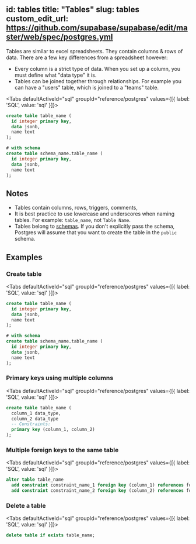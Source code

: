 
id: tables
title: "Tables"
slug: tables
custom_edit_url: https://github.com/supabase/supabase/edit/master/web/spec/postgres.yml
---


Tables are similar to excel spreadsheets. They contain columns & rows of data. There are a few key differences from a spreadsheet however:

- Every column is a strict type of data. When you set up a column, you must define what "data type" it is.
- Tables can be joined together through relationships. For example you can have a "users" table, which is joined to a "teams" table.

<Tabs
  defaultActiveId="sql"
  groupId="reference/postgres"
  values={[{ label: 'SQL', value: 'sql' }]}>

<TabsPanel id="sql" label="sql">

```sql
create table table_name (
  id integer primary key,
  data jsonb,
  name text
);

# with schema
create table schema_name.table_name (
  id integer primary key,
  data jsonb,
  name text
);
```

</TabsPanel>

</Tabs>

## Notes

- Tables contain columns, rows, triggers, comments,
- It is best practice to use lowercase and underscores when naming tables. For example: `table_name`, not `Table Name`.
- Tables belong to [schemas](/docs/reference/postgres/schemas). If you don't explicitly pass the schema, Postgres will assume that you want to create the table in the `public` schema.

## Examples

### Create table

<Tabs
  defaultActiveId="sql"
  groupId="reference/postgres"
  values={[{ label: 'SQL', value: 'sql' }]}>

<TabsPanel id="sql" label="sql">

```sql
create table table_name (
  id integer primary key,
  data jsonb,
  name text
);

# with schema
create table schema_name.table_name (
  id integer primary key,
  data jsonb,
  name text
);
```

</TabsPanel>

</Tabs>

### Primary keys using multiple columns

<Tabs
  defaultActiveId="sql"
  groupId="reference/postgres"
  values={[{ label: 'SQL', value: 'sql' }]}>

<TabsPanel id="sql" label="sql">

```sql
create table table_name (
  column_1 data_type,
  column_2 data_type
  -- Constraints:
  primary key (column_1, column_2)
);
```

</TabsPanel>

</Tabs>

### Multiple foreign keys to the same table

<Tabs
  defaultActiveId="sql"
  groupId="reference/postgres"
  values={[{ label: 'SQL', value: 'sql' }]}>

<TabsPanel id="sql" label="sql">

```sql
alter table table_name
  add constraint constraint_name_1 foreign key (column_1) references foreign_table(id),
  add constraint constraint_name_2 foreign key (column_2) references foreign_table(id);
```

</TabsPanel>

</Tabs>

### Delete a table

<Tabs
  defaultActiveId="sql"
  groupId="reference/postgres"
  values={[{ label: 'SQL', value: 'sql' }]}>

<TabsPanel id="sql" label="sql">

```sql
delete table if exists table_name;
```

</TabsPanel>

</Tabs>
